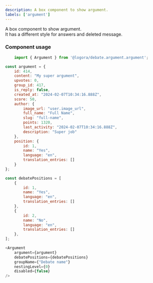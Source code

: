 ```yaml
---
description: A box component to show argument.
labels: ['argument']
---
```


A box component to show argument.  
It has a different style for answers and deleted message.

### Component usage
```js
    import { Argument } from '@logora/debate.argument.argument';
```
```js
const argument = {
    id: 414,
    content: "My super argument",
    upvotes: 0,
    group_id: 417,
    is_reply: false,
    created_at: "2024-02-07T10:34:16.888Z",
    score: 50,
    author: {
        image_url: "user.image_url",
        full_name: "Full Name",
        slug: "full-name",
        points: 1320,
        last_activity: "2024-02-07T10:34:16.888Z",
        description: "Super job"
    },
    position: {
        id: 1,
        name: "Yes",
        language: "en",
        translation_entries: []
    }
};

const debatePositions = [
    {
        id: 1,
        name: "Yes",
        language: "en",
        translation_entries: []
    },
    {
        id: 2,
        name: "No",
        language: "en",
        translation_entries: []
    },
];

<Argument
    argument={argument}
    debatePositions={debatePositions}
    groupName={"Debate name"}
    nestingLevel={0}
    disabled={false}
/>
```